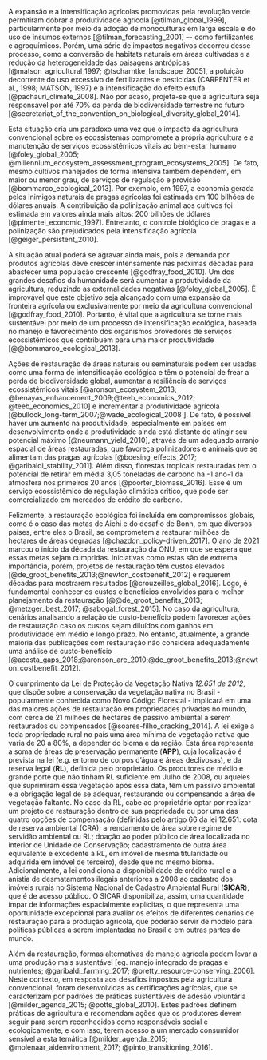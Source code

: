 <!--
This is for including Chapter 1.  Notice that it's also good practice to name your chunk.  This will help you debug potential issues as you knit.  The chunk above is called intro and the one below is called chapter1.  Feel free to change the name of the Rmd file as you wish, but don't forget to change it here from chap1.Rmd.
-->

<!--
The {#rmd-basics} text after the chapter declaration will allow us to link throughout the document back to the beginning of Chapter 1.  These labels will automatically be generated (if not specified) by changing the spaces to hyphens and capital letters to lowercase.  Look for the reference to this label at the beginning of Chapter 2.
-->

A expansão e a intensificação agrícolas promovidas pela revolução verde permitiram dobrar a produtividade agrícola [@tilman_global_1999], particularmente por meio da adoção de monoculturas em larga escala e do uso de insumos externos [@tilman_forecasting_2001] –- como fertilizantes e agroquímicos. Porém, uma série de impactos negativos decorreu desse processo, como a conversão de habitats naturais em áreas cultivadas e a redução da heterogeneidade das paisagens antrópicas [@matson_agricultural_1997; @tscharntke_landscape_2005], a poluição decorrente do uso excessivo de fertilizantes e pesticidas (CARPENTER et al., 1998; MATSON, 1997) e a intensificação do efeito estufa [@pachauri_climate_2008]. Não por acaso, projeta-se que a agricultura seja responsável por até 70% da perda de biodiversidade terrestre no futuro [@secretariat_of_the_convention_on_biological_diversity_global_2014].

Esta situação cria um paradoxo uma vez que o impacto da agricultura convencional sobre os ecossistemas compromete a própria agricultura e a manutenção de serviços ecossistêmicos vitais ao bem-estar humano [@foley_global_2005; @millennium_ecosystem_assessment_program_ecosystems_2005]. De fato, mesmo cultivos manejados de forma intensiva também dependem, em maior ou menor grau, de serviços de regulação e provisão [@bommarco_ecological_2013]. Por exemplo, em 1997, a economia gerada pelos inimigos naturais de pragas agrícolas foi estimada em 100 bilhões de dólares anuais. A contribuição da polinização animal aos cultivos foi estimada em valores ainda mais altos: 200 bilhões de dólares [@pimentel_economic_1997]. Entretanto, o controle biológico de pragas e a polinização são prejudicados pela intensificação agrícola [@geiger_persistent_2010]. 

A situação atual poderá se agravar ainda mais, pois a demanda por produtos agrícolas deve crescer intensamente nas próximas décadas para abastecer uma população crescente [@godfray_food_2010].  Um dos grandes desafios da humanidade será aumentar a produtividade da agricultura, reduzindo as externalidades negativas [@foley_global_2005]. É improvável que este objetivo seja alcançado com uma expansão da fronteira agrícola ou exclusivamente por meio da agricultura convencional [@godfray_food_2010]. Portanto, é vital que a agricultura se torne mais sustentável por meio de um processo de intensificação ecológica, baseada no manejo e favorecimento dos organismos provedores de serviços ecossistêmicos que contribuem para uma maior produtividade [@@bommarco_ecological_2013].

Ações de restauração de áreas naturais ou seminaturais podem ser usadas como uma forma de intensificação ecológica e têm o potencial de frear a perda de biodiversidade global, aumentar a resiliência de serviços ecossistêmicos vitais [@aronson_ecosystem_2013; @benayas_enhancement_2009;@teeb_economics_2012; @teeb_economics_2010] e incrementar a produtividade agrícola [@bullock_long-term_2007;@wade_ecological_2008 ]. De fato, é possível haver um aumento na produtividade, especialmente em países em desenvolvimento onde a produtividade ainda está distante de atingir seu potencial máximo [@neumann_yield_2010], através de um adequado arranjo espacial de áreas restauradas, que favoreça polinizadores e animais que se alimentam das pragas agrícolas [@boesing_effects_2017; @garibaldi_stability_2011]. Além disso, florestas tropicais restauradas tem o potencial de retirar em média 3,05 toneladas de carbono ha -1 ano-1 da atmosfera nos primeiros 20 anos [@poorter_biomass_2016]. Esse é um serviço ecossistêmico de regulação climática crítico, que pode ser comercializado em mercados de crédito de carbono.

Felizmente, a restauração ecológica foi incluída em compromissos globais, como é o caso das metas de Aichi e do desafio de Bonn, em que diversos países, entre eles o Brasil, se comprometem a restaurar milhões de hectares de áreas degradas [@chazdon_policy-driven_2017]. O ano de 2021 marcou o início da década da restauração da ONU, em que se espera que essas metas sejam cumpridas. Iniciativas como estas são de extrema importância, porém, projetos de restauração têm custos elevados [@de_groot_benefits_2013;@newton_costbenefit_2012] e requerem décadas para mostrarem resultados [@crouzeilles_global_2016]. Logo, é fundamental conhecer os custos e benefícios envolvidos para o melhor planejamento da restauração [@@de_groot_benefits_2013; @metzger_best_2017; @sabogal_forest_2015]. No caso da agricultura, cenários analisando a relação de custo-benefício podem favorecer ações de restauração caso os custos sejam diluídos com ganhos em produtividade em médio e longo prazo. No entanto, atualmente, a grande maioria das publicações com restauração não considera adequadamente uma análise de custo-benefício [@acosta_gaps_2018;@aronson_are_2010;@de_groot_benefits_2013;@newton_costbenefit_2012].

O cumprimento da Lei de Proteção da Vegetação Nativa  *12.651 de 2012*, que dispõe sobre a conservação da vegetação nativa no Brasil - popularmente conhecida como Novo Código Florestal - implicará em uma das maiores ações de restauração em propriedades privadas no mundo, com cerca de 21 milhões de hectares de passivo ambiental a serem restaurados ou compensados [@soares-filho_cracking_2014]. A lei exige a toda propriedade rural no país uma área mínima de vegetação nativa que varia de 20 a 80%, a depender do bioma e da região. Esta área representa a soma de áreas de preservação permanente (**APP**), cuja localização é prevista na lei (e.g. entorno de corpos d’água e áreas declivosas), e da reserva legal (**RL**), definida pelo proprietário.  Os produtores de médio e grande porte que não tinham RL suficiente em Julho de 2008, ou aqueles que suprimiram essa vegetação após essa data, têm um passivo ambiental e a obrigação legal de se adequar, restaurando ou compensando a área de vegetação faltante. No caso da RL, cabe ao proprietário optar por realizar um projeto de restauração dentro de sua propriedade ou por uma das quatro opções de compensação (definidas pelo artigo 66 da lei 12.651: cota de reserva ambiental (CRA); arrendamento de área sobre regime de servidão ambiental ou RL; doação ao poder público de área localizada no interior de Unidade de Conservação; cadastramento de outra área equivalente e excedente à RL, em imóvel de mesma titularidade ou adquirida em imóvel de terceiro), desde que no mesmo bioma. Adicionalmente, a lei condiciona a disponibilidade de crédito rural e a anistia de desmatamentos ilegais anteriores a 2008 ao cadastro dos imóveis rurais no Sistema Nacional de Cadastro Ambiental Rural (**SICAR**), que é de acesso público. O SICAR disponibiliza, assim, uma quantidade ímpar de informações espacialmente explícitas, o que representa uma oportunidade excepcional para avaliar os efeitos de diferentes cenários de restauração para a produção agrícola, que poderão servir de modelo para políticas públicas a serem implantadas no Brasil e em outras partes do mundo.

Além da restauração, formas alternativas de manejo agrícola podem levar a uma produção mais sustentável [eg. manejo integrado de pragas e nutrientes; @garibaldi_farming_2017; @pretty_resource-conserving_2006]. Neste contexto, em resposta aos desafios impostos pela agricultura convencional, foram desenvolvidas as certificações agrícolas, que se caracterizam por padrões de práticas sustentáveis de adesão voluntária [@milder_agenda_2015; @potts_global_2010]. Estes padrões definem práticas de agricultura e recomendam ações que os produtores devem seguir para serem reconhecidos como responsáveis social e ecologicamente, e com isso, terem acesso a um mercado consumidor sensível a esta temática [@milder_agenda_2015; @molenaar_aidenvironment_2017; @pinto_transitioning_2016].


